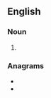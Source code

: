 ==English==

===Noun===
{{head|en|noun plural form}}

# {{plural of|adopter|lang=en}}

===Anagrams===
* {{l|en|pastored}}
* {{l|en|readopts}}